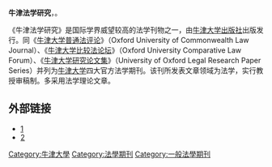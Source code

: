'''牛津法学研究'''，{{lang-en|'''Oxford Journal of Legal Studies'''}}。

《牛津法学研究》是国际学界威望较高的法学刊物之一，由[[牛津大学出版社|牛津大学出版社]]出版发行。同《[[牛津大学普通法评论|牛津大学普通法评论]]》（Oxford University of Commonwealth Law Journal）、《[[牛津大学比较法论坛|牛津大学比较法论坛]]》（Oxford University Comparative Law Forum）、《[[牛津大学研究论文集|牛津大学研究论文集]]》（University of Oxford Legal Research Paper Series）并列为[[牛津大学|牛津大学]]四大官方法学期刊。该刊所发表文章领域为法学，实行教授审稿制。多采用法学理论文章。

==外部链接==
*[http://ojls.oxfordjournals.org/] {{Wayback|url=http://ojls.oxfordjournals.org/ |date=20161202020010 }}
*[http://www.competition-law.ox.ac.uk/published/ouclf.shtml] {{Wayback|url=http://www.competition-law.ox.ac.uk/published/ouclf.shtml |date=20080703175045 }}

[[Category:牛津大學|Category:牛津大學]]
[[Category:法學期刊|Category:法學期刊]]
[[Category:一般法學期刊|Category:一般法學期刊]]